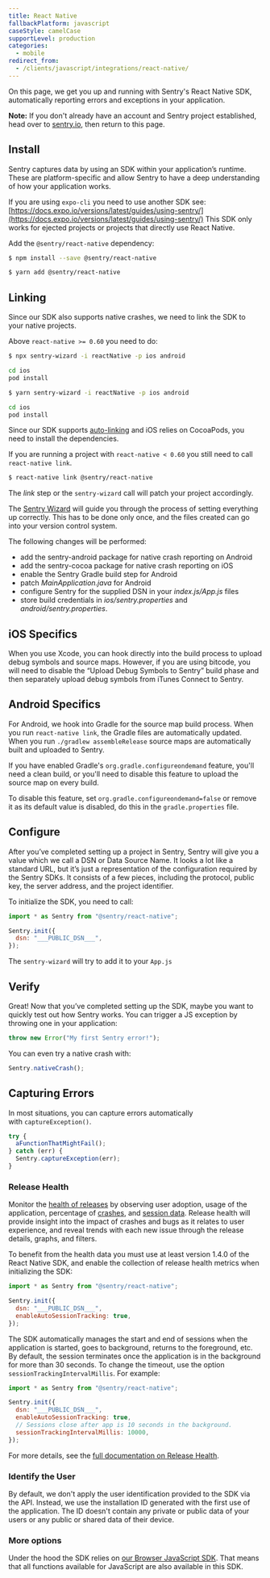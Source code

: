 ```yaml
---
title: React Native
fallbackPlatform: javascript
caseStyle: camelCase
supportLevel: production
categories:
  - mobile
redirect_from:
  - /clients/javascript/integrations/react-native/
---
```


On this page, we get you up and running with Sentry's React Native SDK, automatically reporting errors and exceptions in your application.

**Note:** If you don't already have an account and Sentry project established, head over to [sentry.io](https://sentry.io/signup/), then return to this page.

## Install

Sentry captures data by using an SDK within your application’s runtime. These are platform-specific and allow Sentry to have a deep understanding of how your application works.

<Alert level="warning" title="Note"><markdown>

If you are using `expo-cli` you need to use another SDK see: [https://docs.expo.io/versions/latest/guides/using-sentry/](https://docs.expo.io/versions/latest/guides/using-sentry/)
This SDK only works for ejected projects or projects that directly use React Native.

</markdown></Alert>

Add the `@sentry/react-native` dependency:

```bash {tabTitle:NPM}
$ npm install --save @sentry/react-native
```

```bash {tabTitle:Yarn}
$ yarn add @sentry/react-native
```

## Linking

Since our SDK also supports native crashes, we need to link the SDK to your native projects.

Above `react-native >= 0.60` you need to do:

```bash {tabTitle:NPX}
$ npx sentry-wizard -i reactNative -p ios android

cd ios
pod install
```

```bash {tabTitle:Yarn}
$ yarn sentry-wizard -i reactNative -p ios android

cd ios
pod install
```

Since our SDK supports [auto-linking](https://github.com/react-native-community/cli/blob/master/docs/autolinking.md) and iOS relies on CocoaPods, you need to install the dependencies.

If you are running a project with `react-native < 0.60` you still need to call `react-native link`.

```bash
$ react-native link @sentry/react-native
```

The _link_ step or the `sentry-wizard` call will patch your project accordingly.

The [Sentry Wizard](https://github.com/getsentry/sentry-wizard) will guide you through the process of setting everything up correctly. This has to be done only once, and the files created can go into your version control system.

The following changes will be performed:

- add the sentry-android package for native crash reporting on Android
- add the sentry-cocoa package for native crash reporting on iOS
- enable the Sentry Gradle build step for Android
- patch _*MainApplication.java*_ for Android
- configure Sentry for the supplied DSN in your _*index.js/App.js*_ files
- store build credentials in _*ios/sentry.properties*_ and _*android/sentry.properties*_.

## iOS Specifics

When you use Xcode, you can hook directly into the build process to upload debug symbols and source maps. However, if you are using bitcode, you will need to disable the “Upload Debug Symbols to Sentry” build phase and then separately upload debug symbols from iTunes Connect to Sentry.

## Android Specifics

For Android, we hook into Gradle for the source map build process. When you run `react-native link`, the Gradle files are automatically updated. When you run `./gradlew assembleRelease` source maps are automatically built and uploaded to Sentry.

If you have enabled Gradle's `org.gradle.configureondemand` feature, you'll need a clean build, or you'll need to disable this feature to upload the source map on every build.

To disable this feature, set `org.gradle.configureondemand=false` or remove it as its default value is disabled, do this in the `gradle.properties` file.

## Configure

After you’ve completed setting up a project in Sentry, Sentry will give you a value which we call a DSN or Data Source Name. It looks a lot like a standard URL, but it’s just a representation of the configuration required by the Sentry SDKs. It consists of a few pieces, including the protocol, public key, the server address, and the project identifier.

To initialize the SDK, you need to call:

```javascript {filename:App.js}
import * as Sentry from "@sentry/react-native";

Sentry.init({
  dsn: "___PUBLIC_DSN___",
});
```

The `sentry-wizard` will try to add it to your `App.js`

## Verify

Great! Now that you’ve completed setting up the SDK, maybe you want to quickly test out how Sentry works. You can trigger a JS exception by throwing one in your application:

```javascript
throw new Error("My first Sentry error!");
```

You can even try a native crash with:

```javascript
Sentry.nativeCrash();
```

## Capturing Errors

In most situations, you can capture errors automatically with `captureException()`.

```javascript
try {
  aFunctionThatMightFail();
} catch (err) {
  Sentry.captureException(err);
}
```

### Release Health

Monitor the [health of releases](/workflow/releases/health/) by observing user adoption, usage of the application, percentage of [crashes](/workflow/releases/health/#crash), and [session data](/workflow/releases/health/#session). Release health will provide insight into the impact of crashes and bugs as it relates to user experience, and reveal trends with each new issue through the release details, graphs, and filters.

To benefit from the health data you must use at least version 1.4.0 of the React Native SDK, and enable the collection of release health metrics when initializing the SDK:

```javascript
import * as Sentry from "@sentry/react-native";

Sentry.init({
  dsn: "___PUBLIC_DSN___",
  enableAutoSessionTracking: true,
});
```

The SDK automatically manages the start and end of sessions when the application is started, goes to background, returns to the foreground, etc.
By default, the session terminates once the application is in the background for more than 30 seconds. To change the timeout, use the option `sessionTrackingIntervalMillis`. For example:

```javascript
import * as Sentry from "@sentry/react-native";

Sentry.init({
  dsn: "___PUBLIC_DSN___",
  enableAutoSessionTracking: true,
  // Sessions close after app is 10 seconds in the background.
  sessionTrackingIntervalMillis: 10000,
});
```

For more details, see the [full documentation on Release Health](/workflow/releases/health/).

### Identify the User

By default, we don't apply the user identification provided to the SDK via the API. Instead, we use the installation ID generated with the first use of the application. The ID doesn't contain any private or public data of your users or any public or shared data of their device.

### More options

Under the hood the SDK relies on [our Browser JavaScript SDK](/platforms/javascript/). That means that all functions available for JavaScript are also available in this SDK.
